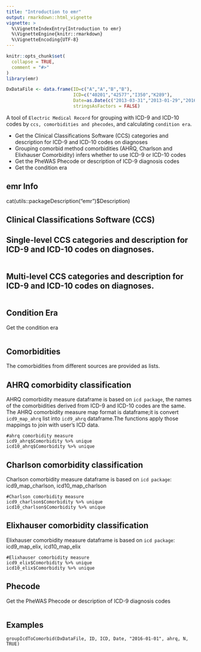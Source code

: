 ```yaml
---
title: "Introduction to emr"
output: rmarkdown::html_vignette
vignette: >
  %\VignetteIndexEntry{Introduction to emr}
  %\VignetteEngine{knitr::rmarkdown}
  %\VignetteEncoding{UTF-8}
---
```


```r
knitr::opts_chunk$set(
  collapse = TRUE,
  comment = "#>"
)
library(emr)

DxDataFile <- data.frame(ID=c("A","A","B","B"),
                         ICD=c("40201","42577","I350","K289"),
                         Date=as.Date(c("2013-03-31","2013-01-29","2016-03-10","2016-03-10")),
                         stringsAsFactors = FALSE)
```

A tool of `Electric Medical Record` for grouping with ICD-9 and ICD-10 codes by `ccs, comorbidities and phecodes`, and calculating `condition era`. 

- Get the Clinical Classifications Software (CCS) categories and description for ICD-9 and ICD-10 codes on diagnoses
- Grouping comorbid method comorbidities (AHRQ, Charlson and Elixhauser Comorbidity) infers whether to use ICD-9 or ICD-10 codes
- Get the PheWAS Phecode or description of ICD-9 diagnosis codes
- Get the condition era

## emr Info

cat(utils::packageDescription("emr")$Description)

## Clinical Classifications Software (CCS)

## Single-level CCS categories and description for ICD-9 and ICD-10 codes on diagnoses.
```
```
## Multi-level CCS categories and description for ICD-9 and ICD-10 codes on diagnoses.
```
```
## Condition Era
Get the condition era
```
```
## Comorbidities
The comorbidities from different sources are provided as lists.

## AHRQ comorbidity classification
AHRQ comorbidity measure dataframe is based on `icd package`, the names of the comorbidities derived from ICD-9 and ICD-10 codes are the same.
The AHRQ comorbidity measure map format is dataframe;it is convert `icd9_map_ahrq` list into `icd9_ahrq` dataframe.The functions apply those mappings to join with user's ICD data.
```
#ahrq comorbidity measure
icd9_ahrq$Comorbidity %>% unique
icd10_ahrq$Comorbidity %>% unique

```
## Charlson comorbidity classification
Charlson comorbidity measure dataframe is based on `icd package`: icd9_map_charlson, icd10_map_charlson
```
#Charlson comorbidity measure
icd9_charlson$Comorbidity %>% unique
icd10_charlson$Comorbidity %>% unique

```
## Elixhauser comorbidity classification
Elixhauser comorbidity measure dataframe is based on `icd package`: icd9_map_elix, icd10_map_elix
```
#Elixhauser comorbidity measure
icd9_elix$Comorbidity %>% unique
icd10_elix$Comorbidity %>% unique

```
## Phecode
Get the PheWAS Phecode or description of ICD-9 diagnosis codes
```
```
## Examples
```
groupIcdToComorbid(DxDataFile, ID, ICD, Date, "2016-01-01", ahrq, N, TRUE)
```

